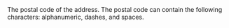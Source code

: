   

  

<ParamField body="PostalCode" type="string" >  
<MaxLength255Characters />     
The postal code of the address. The postal code can contain the following characters: alphanumeric, dashes, and spaces. 
</ParamField>